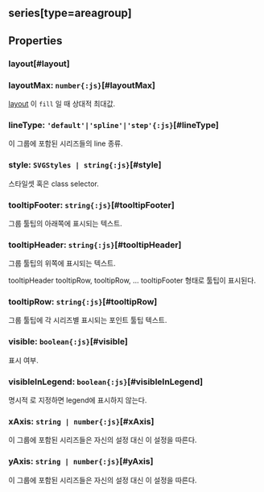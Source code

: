 ## **series[type=areagroup]**

## Properties

### layout[#layout]


<DefaultValue value="SeriesGroupLayout.DEFAULT" contents=""></DefaultValue>
### layoutMax: `number{:js}`[#layoutMax]
[layout](#layout) 이 `fill` 일 때 상대적 최대값.  
<DefaultValue value="100" contents=""></DefaultValue>
### lineType: `'default'|'spline'|'step'{:js}`[#lineType]
이 그룹에 포함된 시리즈들의 line 종류.  
<DefaultValue value="'default'" contents=""></DefaultValue>
### style: `SVGStyles | string{:js}`[#style]
스타일셋 혹은 class selector.  
<DefaultValue value="undefined" contents=""></DefaultValue>
### tooltipFooter: `string{:js}`[#tooltipFooter]
그룹 툴팁의 아래쪽에 표시되는 텍스트.  
<DefaultValue value="undefined" contents=""></DefaultValue>
### tooltipHeader: `string{:js}`[#tooltipHeader]
그룹 툴팁의 위쪽에 표시되는 텍스트.


tooltipHeader
tooltipRow,
tooltipRow,
...
tooltipFooter
형태로 툴팁이 표시된다.  
<DefaultValue value="'<b>${name}</b>'" contents=""></DefaultValue>
### tooltipRow: `string{:js}`[#tooltipRow]
그룹 툴팁에 각 시리즈별 표시되는 포인트 툴팁 텍스트.  
<DefaultValue value="'${series}:<b>" contents="${yValue}</b>'"></DefaultValue>
### visible: `boolean{:js}`[#visible]
표시 여부.  
<DefaultValue value="true" contents=""></DefaultValue>
### visibleInLegend: `boolean{:js}`[#visibleInLegend]
명시적 <Content type="keyword" value="false"></Content>로 지정하면 legend에 표시하지 않는다.  
<DefaultValue value="true" contents=""></DefaultValue>
### xAxis: `string | number{:js}`[#xAxis]
이 그룹에 포함된 시리즈들은 자신의 설정 대신 이 설정을 따른다.  
<DefaultValue value="undefined" contents=""></DefaultValue>
### yAxis: `string | number{:js}`[#yAxis]
이 그룹에 포함된 시리즈들은 자신의 설정 대신 이 설정을 따른다.  
<DefaultValue value="undefined" contents=""></DefaultValue>